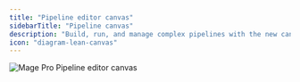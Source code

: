 ```yaml
---
title: "Pipeline editor canvas"
sidebarTitle: "Pipeline canvas"
description: "Build, run, and manage complex pipelines with the new canvas mode."
icon: "diagram-lean-canvas"
---
```



<ProOnly source="pipeline-editor-canvas" />

<Frame>
  <img
    alt="Mage Pro Pipeline editor canvas"
    src="https://github.com/mage-ai/assets/blob/main/pro/features/code-editor-canvas.jpg?raw=true"
  />
</Frame>
